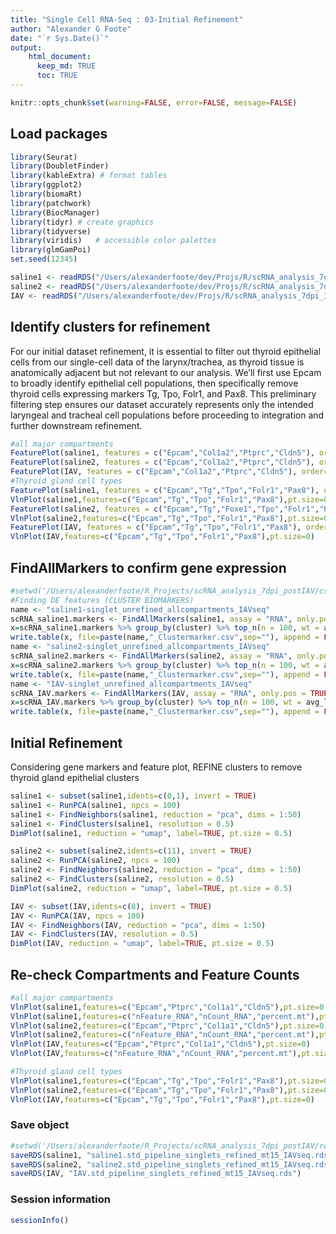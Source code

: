 ```yaml
---
title: "Single Cell RNA-Seq : 03-Initial Refinement"
author: "Alexander G Foote"
date: "`r Sys.Date()`"
output:
    html_document:
      keep_md: TRUE
      toc: TRUE
---
```


```r
knitr::opts_chunk$set(warning=FALSE, error=FALSE, message=FALSE)
```

## Load packages

```r
library(Seurat)
library(DoubletFinder)
library(kableExtra) # format tables
library(ggplot2)  
library(biomaRt)
library(patchwork)
library(BiocManager)
library(tidyr) # create graphics
library(tidyverse)
library(viridis)   # accessible color palettes
library(glmGamPoi)  
set.seed(12345)
```

```r
saline1 <- readRDS("/Users/alexanderfoote/dev/Projs/R/scRNA_analysis_7dpi_IAV/rds/saline1.std_pipeline_singlets_unrefined_mt15_IAVseq.rds")
saline2 <- readRDS("/Users/alexanderfoote/dev/Projs/R/scRNA_analysis_7dpi_IAV/rds/saline2.std_pipeline_singlets_unrefined_mt15_IAVseq.rds")
IAV <- readRDS("/Users/alexanderfoote/dev/Projs/R/scRNA_analysis_7dpi_IAV/rds/IAV.std_pipeline_singlets_unrefined_mt15_IAVseq.rds")
```

## Identify clusters for refinement

For our initial dataset refinement, it is essential to filter out thyroid epithelial cells from our single-cell data of the larynx/trachea, as thyroid tissue is anatomically adjacent but not relevant to our analysis. We’ll first use Epcam to broadly identify epithelial cell populations, then specifically remove thyroid cells expressing markers Tg, Tpo, Folr1, and Pax8. This preliminary filtering step ensures our dataset accurately represents only the intended laryngeal and tracheal cell populations before proceeding to integration and further downstream refinement.

```r
#all major compartments
FeaturePlot(saline1, features = c("Epcam","Col1a2","Ptprc","Cldn5"), order=TRUE,pt.size=0.5) 
FeaturePlot(saline2, features = c("Epcam","Col1a2","Ptprc","Cldn5"), order=TRUE,pt.size=0.5) 
FeaturePlot(IAV, features = c("Epcam","Col1a2","Ptprc","Cldn5"), order=TRUE,pt.size=0.5) 
#Thyroid gland cell types
FeaturePlot(saline1, features = c("Epcam","Tg","Tpo","Folr1","Pax8"), order=TRUE,pt.size=0.5) 
VlnPlot(saline1,features=c("Epcam","Tg","Tpo","Folr1","Pax8"),pt.size=0)
FeaturePlot(saline2, features = c("Epcam","Tg","Foxe1","Tpo","Folr1","Pax8"), order=TRUE,pt.size=0.5) 
VlnPlot(saline2,features=c("Epcam","Tg","Tpo","Folr1","Pax8"),pt.size=0)
FeaturePlot(IAV, features = c("Epcam","Tg","Tpo","Folr1","Pax8"), order=TRUE,pt.size=0.5) 
VlnPlot(IAV,features=c("Epcam","Tg","Tpo","Folr1","Pax8"),pt.size=0)
```

## FindAllMarkers to confirm gene expression

```r
#setwd('/Users/alexanderfoote/R_Projects/scRNA_analysis_7dpi_postIAV/csv')
#Finding DE features (CLUSTER BIOMARKERS)
name <- "saline1-singlet_unrefined_allcompartments_IAVseq"
scRNA_saline1.markers <- FindAllMarkers(saline1, assay = "RNA", only.pos = TRUE, min.pct = 0.25, logfc.threshold = 0.25)
x=scRNA_saline1.markers %>% group_by(cluster) %>% top_n(n = 100, wt = avg_log2FC)
write.table(x, file=paste(name,"_Clustermarker.csv",sep=""), append = FALSE, quote = FALSE) 
name <- "saline2-singlet_unrefined_allcompartments_IAVseq"
scRNA_saline2.markers <- FindAllMarkers(saline2, assay = "RNA", only.pos = TRUE, min.pct = 0.25, logfc.threshold = 0.25)
x=scRNA_saline2.markers %>% group_by(cluster) %>% top_n(n = 100, wt = avg_log2FC)
write.table(x, file=paste(name,"_Clustermarker.csv",sep=""), append = FALSE, quote = FALSE) 
name <- "IAV-singlet_unrefined_allcompartments_IAVseq"
scRNA_IAV.markers <- FindAllMarkers(IAV, assay = "RNA", only.pos = TRUE, min.pct = 0.25, logfc.threshold = 0.25)
x=scRNA_IAV.markers %>% group_by(cluster) %>% top_n(n = 100, wt = avg_log2FC)
write.table(x, file=paste(name,"_Clustermarker.csv",sep=""), append = FALSE, quote = FALSE)
```

## Initial Refinement

Considering gene markers and feature plot, REFINE clusters to remove thyroid gland epithelial clusters

```r
saline1 <- subset(saline1,idents=c(0,1), invert = TRUE)
saline1 <- RunPCA(saline1, npcs = 100)
saline1 <- FindNeighbors(saline1, reduction = "pca", dims = 1:50)
saline1 <- FindClusters(saline1, resolution = 0.5) 
DimPlot(saline1, reduction = "umap", label=TRUE, pt.size = 0.5)

saline2 <- subset(saline2,idents=c(11), invert = TRUE)
saline2 <- RunPCA(saline2, npcs = 100)
saline2 <- FindNeighbors(saline2, reduction = "pca", dims = 1:50)
saline2 <- FindClusters(saline2, resolution = 0.5) 
DimPlot(saline2, reduction = "umap", label=TRUE, pt.size = 0.5)

IAV <- subset(IAV,idents=c(8), invert = TRUE)
IAV <- RunPCA(IAV, npcs = 100)
IAV <- FindNeighbors(IAV, reduction = "pca", dims = 1:50)
IAV <- FindClusters(IAV, resolution = 0.5) 
DimPlot(IAV, reduction = "umap", label=TRUE, pt.size = 0.5)
```

## Re-check Compartments and Feature Counts

```r
#all major compartments
VlnPlot(saline1,features=c("Epcam","Ptprc","Col1a1","Cldn5"),pt.size=0.0)
VlnPlot(saline1,features=c("nFeature_RNA","nCount_RNA","percent.mt"),pt.size=0)
VlnPlot(saline2,features=c("Epcam","Ptprc","Col1a1","Cldn5"),pt.size=0)
VlnPlot(saline2,features=c("nFeature_RNA","nCount_RNA","percent.mt"),pt.size=0)
VlnPlot(IAV,features=c("Epcam","Ptprc","Col1a1","Cldn5"),pt.size=0)
VlnPlot(IAV,features=c("nFeature_RNA","nCount_RNA","percent.mt"),pt.size=0)

#Thyroid gland cell types
VlnPlot(saline1,features=c("Epcam","Tg","Tpo","Folr1","Pax8"),pt.size=0)
VlnPlot(saline2,features=c("Epcam","Tg","Tpo","Folr1","Pax8"),pt.size=0)
VlnPlot(IAV,features=c("Epcam","Tg","Tpo","Folr1","Pax8"),pt.size=0)
```

### Save object

```r
#setwd('/Users/alexanderfoote/R_Projects/scRNA_analysis_7dpi_postIAV/rds')
saveRDS(saline1, "saline1.std_pipeline_singlets_refined_mt15_IAVseq.rds")
saveRDS(saline2, "saline2.std_pipeline_singlets_refined_mt15_IAVseq.rds")
saveRDS(IAV, "IAV.std_pipeline_singlets_refined_mt15_IAVseq.rds")
```

### Session information

```r
sessionInfo()
```
